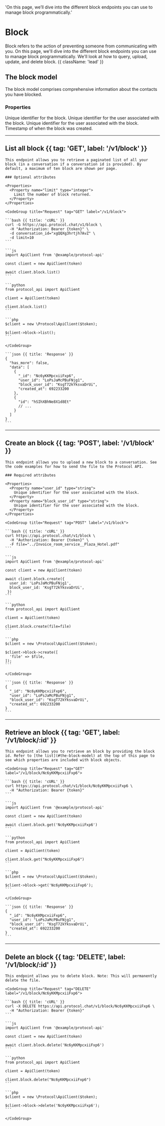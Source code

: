   'On this page, we’ll dive into the different block endpoints you can use to manage block programmatically.'

# Block

Block refers to the action of preventing someone from communicating with you. On this page, we'll dive into the different block endpoints you can use to manage block programmatically. We'll look at how to query, upload, update, and delete block. {{ className: 'lead' }}

## The block model

The block model comprises comprehensive information about the contacts you have blocked.

### Properties

<Properties>
  <Property name="_id" type="string">
    Unique identifier for the block.
  </Property>
  <Property name="user_id" type="string">
    Unique identifier for the user associated with the block.
  </Property>
  <Property name="block_user_id" type="string">
    Unique identifier for the user associated with the block.
  </Property>
  <Property name="created_at" type="timestamp">
    Timestamp of when the block was created.
  </Property>
</Properties>

---

## List all block {{ tag: 'GET', label: '/v1/block' }}

<Row>
  <Col>

    This endpoint allows you to retrieve a paginated list of all your block (in a conversation if a conversation id is provided). By default, a maximum of ten block are shown per page.

    ### Optional attributes

    <Properties>
      <Property name="limit" type="integer">
        Limit the number of block returned.
      </Property>
    </Properties>

  </Col>
  <Col sticky>

    <CodeGroup title="Request" tag="GET" label="/v1/block">

    ```bash {{ title: 'cURL' }}
    curl -G https://api.protocol.chat/v1/block \
      -H "Authorization: Bearer {token}" \
      -d conversation_id="xgQQXg3hrtjh7AvZ" \
      -d limit=10
    ```

    ```js
    import ApiClient from '@example/protocol-api'

    const client = new ApiClient(token)

    await client.block.list()
    ```

    ```python
    from protocol_api import ApiClient

    client = ApiClient(token)

    client.block.list()
    ```

    ```php
    $client = new \Protocol\ApiClient($token);

    $client->block->list();
    ```

    </CodeGroup>

    ```json {{ title: 'Response' }}
    {
      "has_more": false,
      "data": [
        {
          "_id": "Nc6yKKMpcxiiFxp6",
          "user_id": "LoPsJaMcPBuFNjg1",
          "block_user_id": "KsgT72kYksvaDrUi",
          "created_at": 692233200
        },
        {
          "id": "hSIhXBhNe8X1d8Et"
          // ...
        }
      ]
    }
    ```

  </Col>
</Row>

---

## Create an block {{ tag: 'POST', label: '/v1/block' }}

<Row>
  <Col>

    This endpoint allows you to upload a new block to a conversation. See the code examples for how to send the file to the Protocol API.

    ### Required attributes

    <Properties>
      <Property name="user_id" type="string">
        Unique identifier for the user associated with the block.
      </Property>
      <Property name="block_user_id" type="string">
        Unique identifier for the user associated with the block.
      </Property>
    </Properties>

  </Col>
  <Col sticky>

    <CodeGroup title="Request" tag="POST" label="/v1/block">

    ```bash {{ title: 'cURL' }}
    curl https://api.protocol.chat/v1/block \
      -H "Authorization: Bearer {token}" \
      -F file="../Invoice_room_service__Plaza_Hotel.pdf"
    ```

    ```js
    import ApiClient from '@example/protocol-api'

    const client = new ApiClient(token)

    await client.block.create({
      user_id: 'LoPsJaMcPBuFNjg1',
      block_user_id: 'KsgT72kYksvaDrUi',
     })
    ```

    ```python
    from protocol_api import ApiClient

    client = ApiClient(token)

    client.block.create(file=file)
    ```

    ```php
    $client = new \Protocol\ApiClient($token);

    $client->block->create([
      'file' => $file,
    ]);
    ```

    </CodeGroup>

    ```json {{ title: 'Response' }}
    {
      "_id": "Nc6yKKMpcxiiFxp6",
      "user_id": "LoPsJaMcPBuFNjg1",
      "block_user_id": "KsgT72kYksvaDrUi",
      "created_at": 692233200
    }
    ```

  </Col>
</Row>

---

## Retrieve an block {{ tag: 'GET', label: '/v1/block/:id' }}

<Row>
  <Col>

    This endpoint allows you to retrieve an block by providing the block id. Refer to [the list](#the-block-model) at the top of this page to see which properties are included with block objects.

  </Col>
  <Col sticky>

    <CodeGroup title="Request" tag="GET" label="/v1/block/Nc6yKKMpcxiiFxp6">

    ```bash {{ title: 'cURL' }}
    curl https://api.protocol.chat/v1/block/Nc6yKKMpcxiiFxp6 \
      -H "Authorization: Bearer {token}"
    ```

    ```js
    import ApiClient from '@example/protocol-api'

    const client = new ApiClient(token)

    await client.block.get('Nc6yKKMpcxiiFxp6')
    ```

    ```python
    from protocol_api import ApiClient

    client = ApiClient(token)

    client.block.get("Nc6yKKMpcxiiFxp6")
    ```

    ```php
    $client = new \Protocol\ApiClient($token);

    $client->block->get('Nc6yKKMpcxiiFxp6');
    ```

    </CodeGroup>

    ```json {{ title: 'Response' }}
    {
      "_id": "Nc6yKKMpcxiiFxp6",
      "user_id": "LoPsJaMcPBuFNjg1",
      "block_user_id": "KsgT72kYksvaDrUi",
      "created_at": 692233200
    }
    ```

  </Col>
</Row>

---

## Delete an block {{ tag: 'DELETE', label: '/v1/block/:id' }}

<Row>
  <Col>

    This endpoint allows you to delete block. Note: This will permanently delete the file.

  </Col>
  <Col sticky>

    <CodeGroup title="Request" tag="DELETE" label="/v1/block/Nc6yKKMpcxiiFxp6">

    ```bash {{ title: 'cURL' }}
    curl -X DELETE https://api.protocol.chat/v1/block/Nc6yKKMpcxiiFxp6 \
      -H "Authorization: Bearer {token}"
    ```

    ```js
    import ApiClient from '@example/protocol-api'

    const client = new ApiClient(token)

    await client.block.delete('Nc6yKKMpcxiiFxp6')
    ```

    ```python
    from protocol_api import ApiClient

    client = ApiClient(token)

    client.block.delete("Nc6yKKMpcxiiFxp6")
    ```

    ```php
    $client = new \Protocol\ApiClient($token);

    $client->block->delete('Nc6yKKMpcxiiFxp6');
    ```

    </CodeGroup>

  </Col>
</Row>
